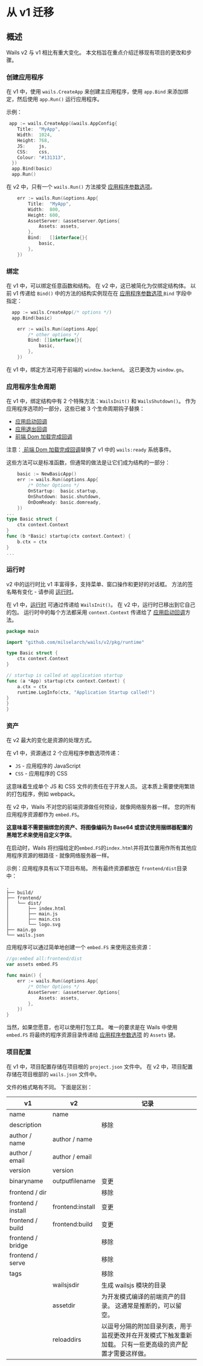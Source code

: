 # 从 v1 迁移

## 概述

Wails v2 与 v1 相比有重大变化。 本文档旨在重点介绍迁移现有项目的更改和步骤。

### 创建应用程序

在 v1 中，使用 `wails.CreateApp` 来创建主应用程序，使用 `app.Bind` 来添加绑定，然后使用 `app.Run()` 运行应用程序。

示例：

```go title="v1"
 app := wails.CreateApp(&wails.AppConfig{
    Title:  "MyApp",
    Width:  1024,
    Height: 768,
    JS:     js,
    CSS:    css,
    Colour: "#131313",
  })
  app.Bind(basic)
  app.Run()
```

在 v2 中，只有一个 `wails.Run()` 方法接受 [应用程序参数选项](../reference/options#应用程序参数选项)。

```go title="v2"
    err := wails.Run(&options.App{
        Title:  "MyApp",
        Width:  800,
        Height: 600,
        AssetServer: &assetserver.Options{
            Assets: assets,
        },
        Bind:   []interface{}{
            basic,
        },
    })
```

### 绑定

在 v1 中，可以绑定任意函数和结构。 在 v2 中，这已被简化为仅绑定结构体。 以前 v1 传递给 `Bind()` 中的方法的结构实例现在在 [应用程序参数选项 ](../reference/options#应用程序参数选项)`Bind` 字段中指定：

```go title="v1"
  app := wails.CreateApp(/* options */)
  app.Bind(basic)
```

```go title="v2"
    err := wails.Run(&options.App{
        /* other options */
        Bind: []interface{}{
            basic,
        },
    })
```

在 v1 中，绑定方法可用于前端的 `window.backend`。 这已更改为 `window.go`。

### 应用程序生命周期

在 v1 中，绑定结构中有 2 个特殊方法：`WailsInit()` 和 `WailsShutdown()`。 作为应用程序选项的一部分，这些已被 3 个生命周期钩子替换：

- [应用启动回调](../reference/options.mdx#onstartup)
- [应用退出回调](../reference/options.mdx#onshutdown)
- [前端 Dom 加载完成回调](../reference/options.mdx#ondomready)

注意：[ 前端 Dom 加载完成回调](../reference/options#前端-dom-加载完成回调)替换了 v1 中的 `wails:ready` 系统事件。

这些方法可以是标准函数，但通常的做法是让它们成为结构的一部分：

```go title="v2"
    basic := NewBasicApp()
    err := wails.Run(&options.App{
        /* Other Options */
        OnStartup:  basic.startup,
        OnShutdown: basic.shutdown,
        OnDomReady: basic.domready,
    })
...
type Basic struct {
    ctx context.Context
}
func (b *Basic) startup(ctx context.Context) {
    b.ctx = ctx
}
...
```

### 运行时

v2 中的运行时比 v1 丰富得多，支持菜单、窗口操作和更好的对话框。 方法的签名略有变化 - 请参阅 [运行时](../reference/runtime/intro)。

在 v1 中，[运行时](../reference/runtime/intro) 可通过传递给 `WailsInit()`。 在 v2 中，运行时已移出到它自己的包。 运行时中的每个方法都采用 `context.Context` 传递给了 [应用启动回调](../reference/options#应用启动回调)方法。

```go title="Runtime Example"
package main

import "github.com/milselarch/wails/v2/pkg/runtime"

type Basic struct {
    ctx context.Context
}

// startup is called at application startup
func (a *App) startup(ctx context.Context) {
    a.ctx = ctx
    runtime.LogInfo(ctx, "Application Startup called!")
}
}
}

```

### 资产

在 v2 最大的变化是资源的处理方式。

在 v1 中，资源通过 2 个应用程序参数选项传递：

- `JS` - 应用程序的 JavaScript
- `CSS` - 应用程序的 CSS

这意味着生成单个 JS 和 CSS 文件的责任在于开发人员。 这本质上需要使用繁琐的打包程序，例如 webpack。

在 v2 中，Wails 不对您的前端资源做任何预设，就像网络服务器一样。 您的所有应用程序资源都作为 `embed.FS`。

**这意味着不需要捆绑您的资产、将图像编码为 Base64 或尝试使用捆绑器配置的黑暗艺术来使用自定义字体**。

在启动时，Wails 将扫描给定的`embed.FS`的`index.html`并将其位置用作所有其他应用程序资源的根路径 - 就像网络服务器一样。

示例：应用程序具有以下项目布局。 所有最终资源都放在 `frontend/dist`目录中：

```shell
.
├── build/
├── frontend/
│   └── dist/
│       ├── index.html
│       ├── main.js
│       ├── main.css
│       └── logo.svg
├── main.go
└── wails.json
```

应用程序可以通过简单地创建一个 `embed.FS` 来使用这些资源：

```go title="Assets Example"
//go:embed all:frontend/dist
var assets embed.FS

func main() {
    err := wails.Run(&options.App{
        /* Other Options */
        AssetServer: &assetserver.Options{
            Assets: assets,
        },
    })
}
```

当然，如果您愿意，也可以使用打包工具。 唯一的要求是在 Wails 中使用 `embed.FS` 将最终的程序资源目录传递给 [应用程序参数选项](../reference/options#应用程序参数选项) 的 `Assets` 键。

### 项目配置

在 v1 中，项目配置存储在项目根的 `project.json` 文件中。 在 v2 中，项目配置存储在项目根部的 `wails.json` 文件中。

文件的格式略有不同。 下面是区别：

<p align="center">

| v1                 | v2               | 记录                                                                                                                                                                      |
| ------------------ | ---------------- | -------------------------------------------------------------------------------------------------------------------------------------------------------------------------- |
| name               | name             |                                                                                                                                                                            |
| description        |                  | 移除                                                                                                                                                                    |
| author / name      | author / name    |                                                                                                                                                                            |
| author / email     | author / email   |                                                                                                                                                                            |
| version            | version          |                                                                                                                                                                            |
| binaryname         | outputfilename   | 变更                                                                                                                                                                   |
| frontend / dir     |                  | 移除                                                                                                                                                                    |
| frontend / install | frontend:install | 变更                                                                                                                                                                    |
| frontend / build   | frontend:build   | 变更                                                                                                                                                                    |
| frontend / bridge  |                  | 移除                                                                                                                                                                    |
| frontend / serve   |                  | 移除                                                                                                                                                                    |
| tags               |                  | 移除                                                                                                                                                                    |
|                    | wailsjsdir       | 生成 wailsjs 模块的目录                                                                                                                                 |
|                    | assetdir         | 为开发模式编译的前端资产的目录。 这通常是推断的，可以留空。                                                           |
|                    | reloaddirs       | 以逗号分隔的附加目录列表，用于监视更改并在开发模式下触发重新加载。 只有一些更高级的资产配置才需要这样做。 |

</p>
